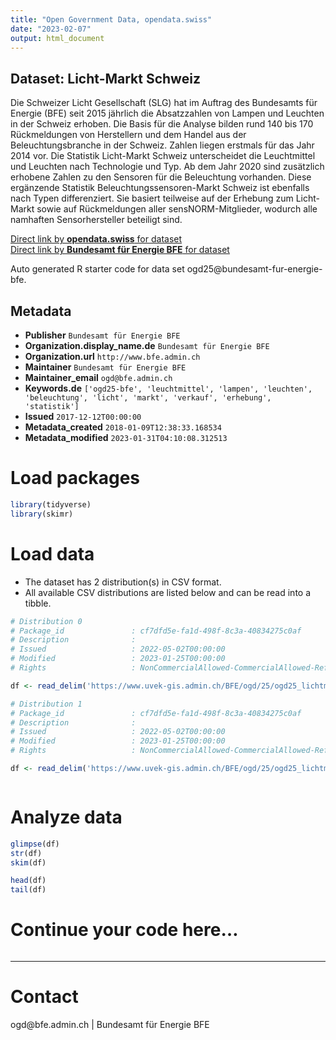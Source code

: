 ```yaml
---
title: "Open Government Data, opendata.swiss"
date: "2023-02-07"
output: html_document
---
```


## Dataset: Licht-Markt Schweiz

Die Schweizer Licht Gesellschaft (SLG) hat im Auftrag des Bundesamts für Energie (BFE) seit 2015 jährlich die Absatzzahlen von Lampen und Leuchten in der Schweiz erhoben. Die Basis für die Analyse bilden rund 140 bis 170 Rückmeldungen von Herstellern und dem Handel aus der Beleuchtungsbranche in der Schweiz. Zahlen liegen erstmals für das Jahr 2014 vor. Die Statistik Licht-Markt Schweiz unterscheidet die Leuchtmittel und Leuchten nach Technologie und Typ. Ab dem Jahr 2020 sind zusätzlich erhobene Zahlen zu den Sensoren für die Beleuchtung vorhanden. Diese ergänzende Statistik Beleuchtungssensoren-Markt Schweiz ist ebenfalls nach Typen differenziert. Sie basiert teilweise auf der Erhebung zum Licht-Markt sowie auf Rückmeldungen aller sensNORM-Mitglieder, wodurch alle namhaften Sensorhersteller beteiligt sind.

[Direct link by **opendata.swiss** for dataset](https://opendata.swiss/de/dataset/licht-markt-schweiz)<br>
[Direct link by **Bundesamt für Energie BFE** for dataset](http://www.bfe.admin.ch/ogd25)

Auto generated R starter code for data set ogd25@bundesamt-fur-energie-bfe.

## Metadata

- **Publisher** `Bundesamt für Energie BFE`
- **Organization.display_name.de** `Bundesamt für Energie BFE`
- **Organization.url** `http://www.bfe.admin.ch`
- **Maintainer** `Bundesamt für Energie BFE`
- **Maintainer_email** `ogd@bfe.admin.ch`
- **Keywords.de** `['ogd25-bfe', 'leuchtmittel', 'lampen', 'leuchten', 'beleuchtung', 'licht', 'markt', 'verkauf', 'erhebung', 'statistik']`
- **Issued** `2017-12-12T00:00:00`
- **Metadata_created** `2018-01-09T12:38:33.168534`
- **Metadata_modified** `2023-01-31T04:10:08.312513`


# Load packages

```r

library(tidyverse)
library(skimr)

```

# Load data

-   The dataset has 2 distribution(s) in CSV format.
-   All available CSV distributions are listed below and can be read into a tibble.

```r

# Distribution 0
# Package_id               : cf7dfd5e-fa1d-498f-8c3a-40834275c0af
# Description              : 
# Issued                   : 2022-05-02T00:00:00
# Modified                 : 2023-01-25T00:00:00
# Rights                   : NonCommercialAllowed-CommercialAllowed-ReferenceRequired

df <- read_delim('https://www.uvek-gis.admin.ch/BFE/ogd/25/ogd25_lichtmarktschweiz.csv')

# Distribution 1
# Package_id               : cf7dfd5e-fa1d-498f-8c3a-40834275c0af
# Description              : 
# Issued                   : 2022-05-02T00:00:00
# Modified                 : 2023-01-25T00:00:00
# Rights                   : NonCommercialAllowed-CommercialAllowed-ReferenceRequired

df <- read_delim('https://www.uvek-gis.admin.ch/BFE/ogd/25/ogd25_lichtmarktschweiz_sensoren.csv')



```

# Analyze data

```r

glimpse(df)
str(df)
skim(df)

head(df)
tail(df)

```

# Continue your code here...

```r

```

------------------------------------------------------------------------

# Contact

ogd@bfe.admin.ch | Bundesamt für Energie BFE
